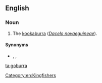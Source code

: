 ==English==

===Noun===
{{en-noun}}

# The [[kookaburra]] (''[[Dacelo novaeguineae]]'').

====Synonyms====
* {{l|en|laughing jackass}}, {{l|en|gogobera}}, {{l|en|kookaburra}}

[[Category:en:Kingfishers]]

[[ta:goburra]]